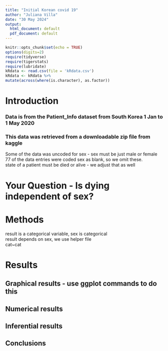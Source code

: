 ```yaml
---
title: "Initial Korean covid 19"
author: "Juliana Villa"
date: "30 May 2024"
output:
  html_document: default
  pdf_document: default
---
```


```r
knitr::opts_chunk$set(echo = TRUE)
options(digits=2)
require(tidyverse)
require(tigerstats)
require(lubridate)
kRdata <- read.csv(file = 'kRdata.csv')
kRdata <- kRdata %>%
mutate(across(where(is.character), as.factor))

```

# Introduction



### Data is from the Patient_Info dataset from South Korea 1 Jan to 1 May 2020
### This data was retrieved from a downloadable zip file from kaggle

Some of the data was uncoded for sex - sex must be just male or female  
77 of the data entries were coded sex  as blank, so we omit these.  
state of a patient must be died or alive - we adjust that as well     
  
# Your Question - Is dying independent of sex?


# Methods

result is a categorical variable, sex is categorical   
result depends on sex, we use helper file  
cat~cat  

# Results 

## Graphical results - use ggplot commands to do this  



  





  
## Numerical results


## Inferential results 




## Conclusions


